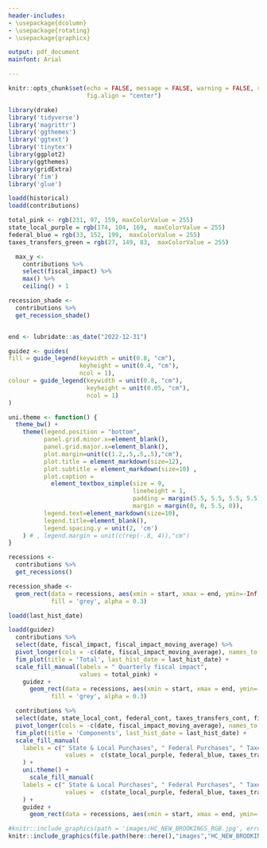 ```yaml
---
header-includes:
- \usepackage{dcolumn}
- \usepackage{rotating}
- \usepackage{graphicx}

output: pdf_document
mainfont: Arial 

---
```

\pagenumbering{gobble}

```r
knitr::opts_chunk$set(echo = FALSE, message = FALSE, warning = FALSE, results = 'asis',
                      fig.align = "center")

```

```r
library(drake)
library('tidyverse')
library('magrittr')
library('ggthemes')
library('ggtext')
library('tinytex')
library(ggplot2)
library(ggthemes)
library(gridExtra)
library('fim')
library('glue')
```

```r
loadd(historical)
loadd(contributions)
```

```r
total_pink <- rgb(231, 97, 159, maxColorValue = 255)
state_local_purple = rgb(174, 104, 169,  maxColorValue = 255)
federal_blue = rgb(33, 152, 199,  maxColorValue = 255)
taxes_transfers_green = rgb(27, 149, 83,  maxColorValue = 255)

  max_y <-
    contributions %>%
    select(fiscal_impact) %>%
    max() %>%
    ceiling() + 1

recession_shade <- 
  contributions %>%
  get_recession_shade()


end <- lubridate::as_date("2022-12-31")

guidez <- guides(
fill = guide_legend(keywidth = unit(0.8, "cm"),
                    keyheight = unit(0.4, "cm"), 
                    ncol = 1),
colour = guide_legend(keywidth = unit(0.8, "cm"),
                      keyheight = unit(0.05, "cm"), 
                      ncol = 1)
)


```

```r
uni.theme <- function() {
  theme_bw() +
    theme(legend.position = "bottom", 
          panel.grid.minor.x=element_blank(),
          panel.grid.major.x=element_blank(),
          plot.margin=unit(c(1.2,.5,.5,.5),"cm"),
          plot.title = element_markdown(size=12),
          plot.subtitle = element_markdown(size=10) , 
          plot.caption = 
            element_textbox_simple(size = 9,
                                   lineheight = 1,
                                   padding = margin(5.5, 5.5, 5.5, 5.5),
                                   margin = margin(0, 0, 5.5, 0)),
          legend.text=element_markdown(size=10), 
          legend.title=element_blank(),
          legend.spacing.y = unit(2, 'cm')
    ) # , legend.margin = unit(c(rep(-.8, 4)),"cm")
}

```

```r
recessions <-
  contributions %>%
  get_recessions()

recession_shade <-
  geom_rect(data = recessions, aes(xmin = start, xmax = end, ymin=-Inf, ymax=+Inf),
            fill = 'grey', alpha = 0.3)
```


```r
loadd(last_hist_date)

loadd(guidez)
  contributions %>%
  select(date, fiscal_impact, fiscal_impact_moving_average) %>%
  pivot_longer(cols = -c(date, fiscal_impact_moving_average), names_to = 'variable') %>%
  fim_plot(title = 'Total', last_hist_date = last_hist_date) +
  scale_fill_manual(labels = " Quarterly fiscal impact",
                    values = total_pink) +
    guidez +
      geom_rect(data = recessions, aes(xmin = start, xmax = end, ymin=-Inf, ymax=+Inf),
            fill = 'grey', alpha = 0.3)

  contributions %>%
  select(date, state_local_cont, federal_cont, taxes_transfers_cont, fiscal_impact_moving_average) %>%
  pivot_longer(cols = -c(date, fiscal_impact_moving_average), names_to = 'variable') %>%
  fim_plot(title = 'Components', last_hist_date = last_hist_date) +
  scale_fill_manual(
    labels = c(" State & Local Purchases", " Federal Purchases", " Taxes, Transfers, & Subsidies"),
                values =  c(state_local_purple, federal_blue, taxes_transfers_green)
    ) +
    uni.theme() +
      scale_fill_manual(
    labels = c(" State & Local Purchases", " Federal Purchases", " Taxes, Transfers, & Subsidies"),
                values =  c(state_local_purple, federal_blue, taxes_transfers_green)
    ) +
    guidez +
      geom_rect(data = recessions, aes(xmin = start, xmax = end, ymin=-Inf, ymax=+Inf), fill = 'grey', alpha = 0.3)

```

```r
#knitr::include_graphics(path = 'images/HC_NEW_BROOKINGS_RGB.jpg', error = FALSE)
knitr::include_graphics(file.path(here::here(),"images","HC_NEW_BROOKINGS_RGB.jpg"))
```